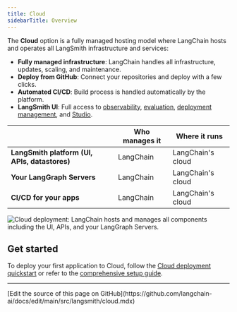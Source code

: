```yaml
---
title: Cloud
sidebarTitle: Overview
---
```


The **Cloud** option is a fully managed hosting model where LangChain hosts and operates all LangSmith infrastructure and services:

- **Fully managed infrastructure**: LangChain handles all infrastructure, updates, scaling, and maintenance.
- **Deploy from GitHub**: Connect your repositories and deploy with a few clicks.
- **Automated CI/CD**: Build process is handled automatically by the platform.
- **LangSmith UI**: Full access to [observability](/langsmith/observability), [evaluation](/langsmith/evaluation), [deployment management](/langsmith/deployments), and [Studio](/langsmith/studio).

|                   | **Who manages it** | **Where it runs** |
|-------------------|-------------------|-------------------|
| **LangSmith platform (UI, APIs, datastores)** | LangChain | LangChain's cloud |
| **Your LangGraph Servers** | LangChain | LangChain's cloud |
| **CI/CD for your apps** | LangChain | LangChain's cloud |

![Cloud deployment: LangChain hosts and manages all components including the UI, APIs, and your LangGraph Servers.](/langsmith/images/langgraph-cloud-architecture.png)

## Get started

To deploy your first application to Cloud, follow the [Cloud deployment quickstart](/langsmith/deployment-quickstart) or refer to the [comprehensive setup guide](/langsmith/deploy-to-cloud).

---

<Callout icon="pen-to-square" iconType="regular">
  [Edit the source of this page on GitHub](https://github.com/langchain-ai/docs/edit/main/src/langsmith/cloud.mdx)
</Callout>
